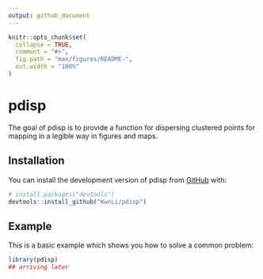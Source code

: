 ```yaml
---
output: github_document
---
```


<!-- README.md is generated from README.Rmd. Please edit that file -->

```r
knitr::opts_chunk$set(
  collapse = TRUE,
  comment = "#>",
  fig.path = "man/figures/README-",
  out.width = "100%"
)
```

# pdisp

<!-- badges: start -->
<!-- badges: end -->

The goal of pdisp is to provide a function for dispersing clustered points for mapping in a legible way in figures and maps.

## Installation

You can install the development version of pdisp from [GitHub](https://github.com/) with:

``` r
# install.packages("devtools")
devtools::install_github("KwnLi/pdisp")
```

## Example

This is a basic example which shows you how to solve a common problem:

```r
library(pdisp)
## arriving later
```

